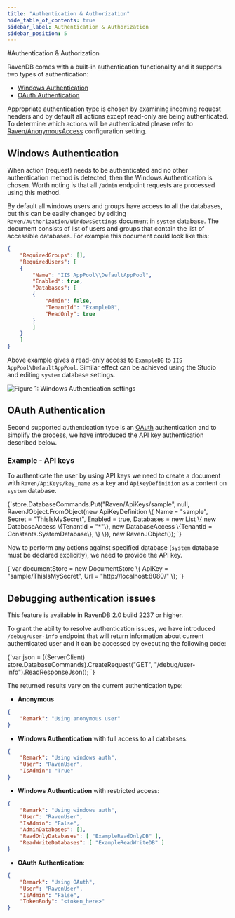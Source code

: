 ```yaml
---
title: "Authentication & Authorization"
hide_table_of_contents: true
sidebar_label: Authentication & Authorization
sidebar_position: 5
---
```



#Authentication & Authorization

RavenDB comes with a built-in authentication functionality and it supports two types of authentication:    
* [Windows Authentication](authentication/#windows-authentication)   
* [OAuth Authentication](authentication/#oauth-authentication)   

Appropriate authentication type is chosen by examining incoming request headers and by default all actions except read-only are being authenticated. To determine which actions will be authenticated please refer to [Raven/AnonymousAccess](../administration/configuration.mdx#authorization--authentication) configuration setting.

## Windows Authentication

When action (request) needs to be authenticated and no other authentication method is detected, then the Windows Authentication is chosen. Worth noting is that all `/admin` endpoint requests are processed using this method.

By default all windows users and groups have access to all the databases, but this can be easily changed by editing `Raven/Authorization/WindowsSettings` document in `system` database. The document consists of list of users and groups that contain the list of accessible databases. For example this document could look like this:

```json 
{
	"RequiredGroups": [],
	"RequiredUsers": [
	{
		"Name": "IIS AppPool\\DefaultAppPool",
		"Enabled": true,
		"Databases": [
		{
			"Admin": false,
			"TenantId": "ExampleDB",
			"ReadOnly": true
		}
		]
	}
	]
}
```

Above example gives a read-only access to `ExampleDB` to `IIS AppPool\DefaultAppPool`. Similar effect can be achieved using the Studio and editing `system` database settings.

![Figure 1: `Windows Authentication` settings](./assets/authentication_1.PNG)

## OAuth Authentication

Second supported authentication type is an [OAuth](https://oauth.net/) authentication and to simplify the process, we have introduced the API key authentication described below.

### Example - API keys

To authenticate the user by using API keys we need to create a document with `Raven/ApiKeys/key_name` as a key and `ApiKeyDefinition` as a content on `system` database.

<TabItem value="authentication_3" label="authentication_3">
<CodeBlock language="csharp">
{`store.DatabaseCommands.Put("Raven/ApiKeys/sample",
						   null,
						   RavenJObject.FromObject(new ApiKeyDefinition
							   \{
								   Name = "sample",
								   Secret = "ThisIsMySecret",
								   Enabled = true,
								   Databases = new List<DatabaseAccess>
			                           \{
				                           new DatabaseAccess \{TenantId = "*"\},
				                           new DatabaseAccess \{TenantId = Constants.SystemDatabase\},
			                           \}
							   \}), new RavenJObject());
`}
</CodeBlock>
</TabItem>

Now to perform any actions against specified database (`system` database must be declared explicitly), we need to provide the API key.

<TabItem value="authentication_4" label="authentication_4">
<CodeBlock language="csharp">
{`var documentStore = new DocumentStore
	\{
		ApiKey = "sample/ThisIsMySecret",
		Url = "http://localhost:8080/"
	\};
`}
</CodeBlock>
</TabItem>

## Debugging authentication issues

<Admonition type="note" title="Note">
This feature is available in RavenDB 2.0 build 2237 or higher.
</Admonition>

To grant the ability to resolve authentication issues, we have introduced `/debug/user-info` endpoint that will return information about current authenticated user and it can be accessed by executing the following code:

<TabItem value="authentication_5" label="authentication_5">
<CodeBlock language="csharp">
{`var json = ((ServerClient) store.DatabaseCommands).CreateRequest("GET", "/debug/user-info").ReadResponseJson();
`}
</CodeBlock>
</TabItem>

The returned results vary on the current authentication type:  
 
* **Anonymous**      

```json 
{
    "Remark": "Using anonymous user"
}
```

* **Windows Authentication** with full access to all databases:    

```json 
{
    "Remark": "Using windows auth",
	"User": "RavenUser",
	"IsAdmin": "True"
}
```

* **Windows Authentication** with restricted access:   

```json 
{
    "Remark": "Using windows auth",
	"User": "RavenUser",
	"IsAdmin": "False",
	"AdminDatabases": [],
    "ReadOnlyDatabases": [ "ExampleReadOnlyDB" ],
    "ReadWriteDatabases": [ "ExampleReadWriteDB" ]
}
```

* **OAuth Authentication**:    

```json 
{
    "Remark": "Using OAuth",
	"User": "RavenUser",
	"IsAdmin": "False",
	"TokenBody": "<token_here>"
}
```